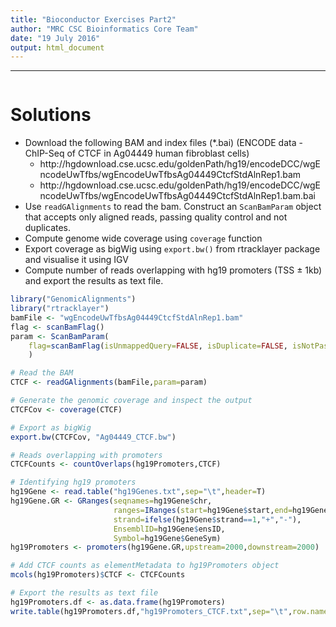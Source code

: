 ```yaml
---
title: "Bioconductor Exercises Part2"
author: "MRC CSC Bioinformatics Core Team"
date: "19 July 2016"
output: html_document
---
```


----
```r

```


# Solutions

* Download the following BAM and index files (*.bai) (ENCODE data - ChIP-Seq of CTCF in Ag04449 human fibroblast cells)
    - http://hgdownload.cse.ucsc.edu/goldenPath/hg19/encodeDCC/wgEncodeUwTfbs/wgEncodeUwTfbsAg04449CtcfStdAlnRep1.bam
    - http://hgdownload.cse.ucsc.edu/goldenPath/hg19/encodeDCC/wgEncodeUwTfbs/wgEncodeUwTfbsAg04449CtcfStdAlnRep1.bam.bai
* Use `readGAlignments` to read the bam. Construct an `ScanBamParam` object that accepts only aligned reads, passing quality control and not duplicates.
* Compute genome wide coverage using `coverage` function
* Export coverage as bigWig using `export.bw()` from rtracklayer package and visualise it using IGV
* Compute number of reads overlapping with hg19 promoters (TSS ± 1kb) and export the results as text file.

```r
library("GenomicAlignments")
library("rtracklayer")
bamFile <- "wgEncodeUwTfbsAg04449CtcfStdAlnRep1.bam"
flag <- scanBamFlag()
param <- ScanBamParam(
    flag=scanBamFlag(isUnmappedQuery=FALSE, isDuplicate=FALSE, isNotPassingQualityControls=FALSE)
    )

# Read the BAM
CTCF <- readGAlignments(bamFile,param=param)

# Generate the genomic coverage and inspect the output
CTCFCov <- coverage(CTCF)

# Export as bigWig
export.bw(CTCFCov, "Ag04449_CTCF.bw")

# Reads overlapping with promoters
CTCFCounts <- countOverlaps(hg19Promoters,CTCF)

# Identifying hg19 promoters
hg19Gene <- read.table("hg19Genes.txt",sep="\t",header=T)
hg19Gene.GR <- GRanges(seqnames=hg19Gene$chr,
                       ranges=IRanges(start=hg19Gene$start,end=hg19Gene$end),
                       strand=ifelse(hg19Gene$strand==1,"+","-"),
                       EnsemblID=hg19Gene$ensID,
                       Symbol=hg19Gene$GeneSym)
hg19Promoters <- promoters(hg19Gene.GR,upstream=2000,downstream=2000)

# Add CTCF counts as elementMetadata to hg19Promoters object
mcols(hg19Promoters)$CTCF <- CTCFCounts

# Export the results as text file
hg19Promoters.df <- as.data.frame(hg19Promoters)
write.table(hg19Promoters.df,"hg19Promoters_CTCF.txt",sep="\t",row.names=F)

```

